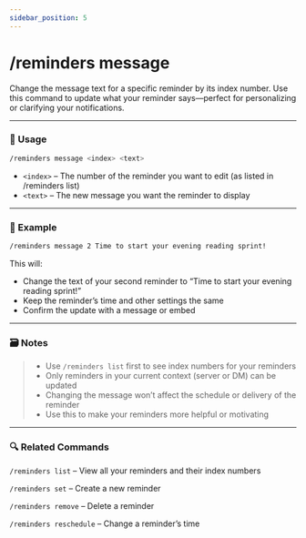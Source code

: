 ```yaml
---
sidebar_position: 5
---
```


# /reminders message 

Change the message text for a specific reminder by its index number. Use this command to update what your reminder says—perfect for personalizing or clarifying your notifications.

<hr className="md-divider-gradient" />

### 💬 Usage
```bash
/reminders message <index> <text>
```
- `<index>` – The number of the reminder you want to edit (as listed in /reminders list)
- `<text>` – The new message you want the reminder to display

<hr className="md-divider-gradient" />

### 📌 Example
```bash
/reminders message 2 Time to start your evening reading sprint!
```
This will:
- Change the text of your second reminder to “Time to start your evening reading sprint!”
- Keep the reminder’s time and other settings the same
- Confirm the update with a message or embed

<hr className="md-divider-gradient" />

### 🗃️ Notes
> - Use `/reminders list` first to see index numbers for your reminders
> - Only reminders in your current context (server or DM) can be updated
> - Changing the message won’t affect the schedule or delivery of the reminder
> - Use this to make your reminders more helpful or motivating

<hr className="md-divider-gradient" />

### 🔍 Related Commands
`/reminders list` – View all your reminders and their index numbers

`/reminders set` – Create a new reminder

`/reminders remove` – Delete a reminder

`/reminders reschedule` – Change a reminder’s time